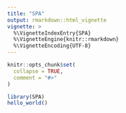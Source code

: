 ```yaml
---
title: "SPA"
output: rmarkdown::html_vignette
vignette: >
  %\VignetteIndexEntry{SPA}
  %\VignetteEngine{knitr::rmarkdown}
  %\VignetteEncoding{UTF-8}
---
```


```r
knitr::opts_chunk$set(
  collapse = TRUE,
  comment = "#>"
)
```

```r
library(SPA)
hello_world()
```
